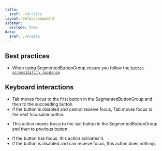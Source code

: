 ```yaml
---
title:
  $ref: ./#/title
layout: DetailComponent
sidebar:
  exclude: true
data:
  $ref: ./#/data
---
```


## Best practices

- When using SegmentedButtonGroup ensure you follow the [`button accessibility guidance`](/salt/components/button/accessibility)

## Keyboard interactions

<KeyboardControls>
<KeyboardControl keyOrCombos="Tab">

- Tab moves focus to the first button in the SegmentedButtonGroup and then to the succeeding button.
- If the button is disabled and cannot receive focus, Tab moves focus to the next focusable button.

</KeyboardControl>
<KeyboardControl keyOrCombos="Shift + Tab">

- This action moves focus to the last button in the SegmentedButtonGroup and then to previous button.

</KeyboardControl>
<KeyboardControl keyOrCombos="Enter / Space">

- If the button has focus, this action activates it.
- If the button is disabled and can receive focus, this action does nothing.

</KeyboardControl>
</KeyboardControls>
